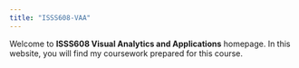 ```yaml
---
title: "ISSS608-VAA"
---
```


Welcome to **ISSS608 Visual Analytics and Applications** homepage. In this website, you will find my coursework prepared for this course.


